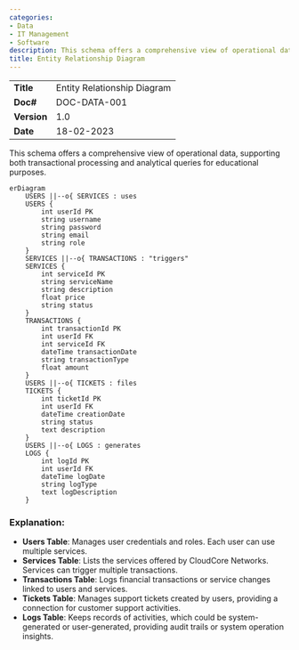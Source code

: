 ```yaml
---
categories:
- Data
- IT Management
- Software
description: This schema offers a comprehensive view of operational data, supporting both transactional processing and analytical queries for educational purposes.
title: Entity Relationship Diagram
---
```


|              |                                     |
|--------------|-------------------------------------|
| **Title**    | Entity Relationship Diagram             |
| **Doc#**     | DOC-DATA-001 |
| **Version**  | 1.0                                 |
| **Date**     | 18-02-2023                              |

This schema offers a comprehensive view of operational data, supporting both
transactional processing and analytical queries for educational purposes.

```mermaid
erDiagram
    USERS ||--o{ SERVICES : uses
    USERS {
        int userId PK
        string username
        string password
        string email
        string role
    }
    SERVICES ||--o{ TRANSACTIONS : "triggers"
    SERVICES {
        int serviceId PK
        string serviceName
        string description
        float price
        string status
    }
    TRANSACTIONS {
        int transactionId PK
        int userId FK
        int serviceId FK
        dateTime transactionDate
        string transactionType
        float amount
    }
    USERS ||--o{ TICKETS : files
    TICKETS {
        int ticketId PK
        int userId FK
        dateTime creationDate
        string status
        text description
    }
    USERS ||--o{ LOGS : generates
    LOGS {
        int logId PK
        int userId FK
        dateTime logDate
        string logType
        text logDescription
    }
```

### Explanation:
- **Users Table**: Manages user credentials and roles. Each user can use
  multiple services.
- **Services Table**: Lists the services offered by CloudCore Networks. Services
  can trigger multiple transactions.
- **Transactions Table**: Logs financial transactions or service changes linked
  to users and services.
- **Tickets Table**: Manages support tickets created by users, providing a
  connection for customer support activities.
- **Logs Table**: Keeps records of activities, which could be system-generated
  or user-generated, providing audit trails or system operation insights.